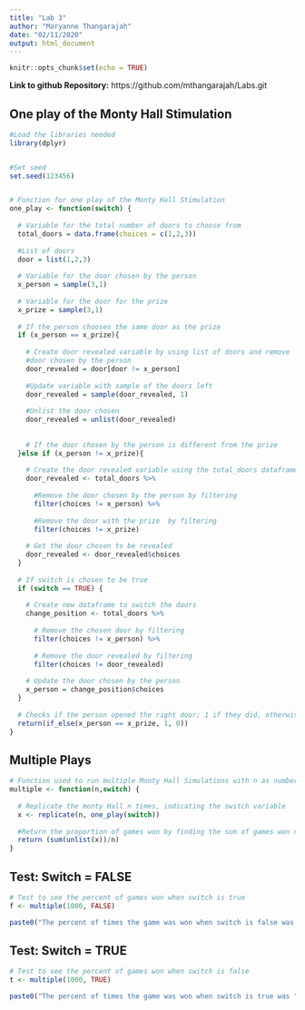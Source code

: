 ```yaml
---
title: "Lab 3"
author: "Maryanne Thangarajah"
date: "02/11/2020"
output: html_document
---
```


```r
knitr::opts_chunk$set(echo = TRUE)
```

**Link to github Repository:** https://github.com/mthangarajah/Labs.git


## One play of the Monty Hall Stimulation
```r
#Load the libraries needed
library(dplyr)


#Set seed
set.seed(123456)


# Function for one play of the Monty Hall Stimulation
one_play <- function(switch) {
  
  # Variable for the total number of doors to choose from
  total_doors = data.frame(choices = c(1,2,3))
  
  #List of doors
  door = list(1,2,3)
  
  # Variable for the door chosen by the person
  x_person = sample(3,1)
  
  # Variable for the door for the prize
  x_prize = sample(3,1)
  
  # If the person chooses the same door as the prize
  if (x_person == x_prize){
    
    # Create door revealed variable by using list of doors and remove
    #door chosen by the person
    door_revealed = door[door != x_person]
    
    #Update variable with sample of the doors left
    door_revealed = sample(door_revealed, 1)
    
    #Unlist the door chosen
    door_revealed = unlist(door_revealed)
    
    
    # If the door chosen by the person is different from the prize
  }else if (x_person != x_prize){
    
    # Create the door revealed variable using the total_doors dataframe
    door_revealed <- total_doors %>%
      
      #Remove the door chosen by the person by filtering
      filter(choices != x_person) %>%
      
      #Remove the door with the prize  by filtering
      filter(choices != x_prize)
    
    # Get the door chosen to be revealed
    door_revealed <- door_revealed$choices
  }
  
  # If switch is chosen to be true
  if (switch == TRUE) {
    
    # Create new dataframe to switch the doors
    change_position <- total_doors %>%
      
      # Remove the chosen door by filtering
      filter(choices != x_person) %>%
      
      # Remove the door revealed by filtering
      filter(choices != door_revealed)
    
    # Update the door chosen by the person
    x_person = change_position$choices
  }
  
  # Checks if the person opened the right door; 1 if they did, otherwise 0
  return(if_else(x_person == x_prize, 1, 0))
}

```


## Multiple Plays

```r
# Function used to run multiple Monty Hall Simulations with n as number of plays and switch, if the door chosen should be switched
multiple <- function(n,switch) {
  
  # Replicate the monty Hall n times, indicating the switch variable
  x <- replicate(n, one_play(switch))
  
  #Return the proportion of games won by finding the sum of games won divided by number of simulations
  return (sum(unlist(x))/n)
}

```

## Test: Switch = FALSE

```r
# Test to see the percent of games won when switch is true
f <- multiple(1000, FALSE)

paste0("The percent of times the game was won when switch is false was ", f*100, "%")

```


## Test: Switch = TRUE

```r
# Test to see the percent of games won when switch is false
t <- multiple(1000, TRUE)

paste0("The percent of times the game was won when switch is true was ", t*100, "%")
```